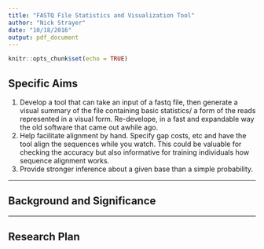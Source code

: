 ```yaml
---
title: "FASTQ File Statistics and Visualization Tool"
author: "Nick Strayer"
date: "10/18/2016"
output: pdf_document
---
```


```r
knitr::opts_chunk$set(echo = TRUE)
```


## Specific Aims

1. Develop a tool that can take an input of a fastq file, then generate a visual summary of the file containing basic statistics/ a form of the reads represented in a visual form. 
Re-develope, in a fast and expandable way the old software that came out awhile ago. 
2. Help facilitate alignment by hand. Specify gap costs, etc and have the tool align the sequences while you watch. This could be valuable for checking the accuracy but also informative for training individuals how sequence alignment works. 
3. Provide stronger inference about a given base than a simple probability. 


---

## Background and Significance 

---

## Research Plan
